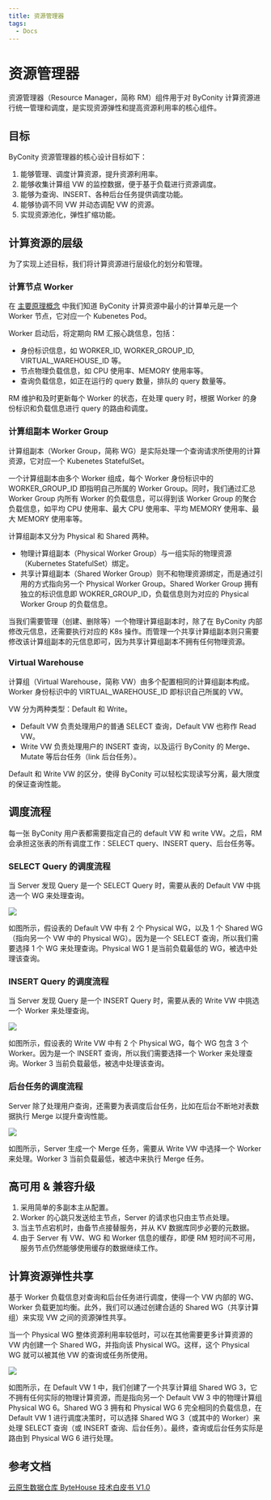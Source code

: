 ```yaml
---
title: 资源管理器
tags:
  - Docs
---
```


# 资源管理器

资源管理器（Resource Manager，简称 RM）组件用于对 ByConity 计算资源进行统一管理和调度，是实现资源弹性和提高资源利用率的核心组件。

## 目标

ByConity 资源管理器的核心设计目标如下：

1. 能够管理、调度计算资源，提升资源利用率。
2. 能够收集计算组 VW 的监控数据，便于基于负载进行资源调度。
3. 能够为查询、INSERT、各种后台任务提供调度功能。
4. 能够协调不同 VW 并动态调配 VW 的资源。
5. 实现资源池化，弹性扩缩功能。

## 计算资源的层级

为了实现上述目标，我们将计算资源进行层级化的划分和管理。

### 计算节点 Worker

在 [主要原理概念](../introduction/main-principle-concepts) 中我们知道 ByConity 计算资源中最小的计算单元是一个 Worker 节点，它对应一个 Kubenetes Pod。

Worker 启动后，将定期向 RM 汇报心跳信息，包括：

- 身份标识信息，如 WORKER_ID, WORKER_GROUP_ID, VIRTUAL_WAREHOUSE_ID 等。
- 节点物理负载信息，如 CPU 使用率、MEMORY 使用率等。
- 查询负载信息，如正在运行的 query 数量，排队的 query 数量等。

RM 维护和及时更新每个 Worker 的状态，在处理 query 时，根据 Worker 的身份标识和负载信息进行 query 的路由和调度。

### 计算组副本 Worker Group

计算组副本（Worker Group，简称 WG）是实际处理一个查询请求所使用的计算资源，它对应一个 Kubenetes StatefulSet。

一个计算组副本由多个 Worker 组成，每个 Worker 身份标识中的 WORKER_GROUP_ID 即指明自己所属的 Worker Group。同时，我们通过汇总 Worker Group 内所有 Worker 的负载信息，可以得到该 Worker Group 的聚合负载信息，如平均 CPU 使用率、最大 CPU 使用率、平均 MEMORY 使用率、最大 MEMORY 使用率等。

计算组副本又分为 Physical 和 Shared 两种。

- 物理计算组副本（Physical Worker Group）与一组实际的物理资源（Kubernetes StatefulSet）绑定。
- 共享计算组副本（Shared Worker Group）则不和物理资源绑定，而是通过引用的方式指向另一个 Physical Worker Group。Shared Worker Group 拥有独立的标识信息即 WOKRER_GROUP_ID，负载信息则为对应的 Physical Worker Group 的负载信息。

当我们需要管理（创建、删除等）一个物理计算组副本时，除了在 ByConity 内部修改元信息，还需要执行对应的 K8s 操作。而管理一个共享计算组副本则只需要修改该计算组副本的元信息即可，因为共享计算组副本不拥有任何物理资源。

### Virtual Warehouse

计算组（Virtual Warehouse，简称 VW）由多个配置相同的计算组副本构成。Worker 身份标识中的 VIRTUAL_WAREHOUSE_ID 即标识自己所属的 VW。

VW 分为两种类型：Default 和 Write。

- Default VW 负责处理用户的普通 SELECT 查询，Default VW 也称作 Read VW。
- Write VW 负责处理用户的 INSERT 查询，以及运行 ByConity 的 Merge、Mutate 等后台任务（link 后台任务）。

Default 和 Write VW 的区分，使得 ByConity 可以轻松实现读写分离，最大限度的保证查询性能。

## 调度流程

每一张 ByConity 用户表都需要指定自己的 default VW 和 write VW。之后，RM 会承担这张表的所有调度工作：SELECT query、INSERT query、后台任务等。

### SELECT Query 的调度流程

当 Server 发现 Query 是一个 SELECT Query 时，需要从表的 Default VW 中挑选一个 WG 来处理查询。

![](./assets/resource-manager/boxcnbZbcFxobIoWtbHHOFEBuAd.png)

如图所示，假设表的 Default VW 中有 2 个 Physical WG，以及 1 个 Shared WG（指向另一个 VW 中的 Physical WG）。因为是一个 SELECT 查询，所以我们需要选择 1 个 WG 来处理查询。Physical WG 1 是当前负载最低的 WG，被选中处理该查询。

### INSERT Query 的调度流程

当 Server 发现 Query 是一个 INSERT Query 时，需要从表的 Write VW 中挑选一个 Worker 来处理查询。

![](./assets/resource-manager/boxcn1vUjQxIvpWIT2zplXffgyg.png)

如图所示，假设表的 Write VW 中有 2 个 Physical WG，每个 WG 包含 3 个 Worker。因为是一个 INSERT 查询，所以我们需要选择一个 Worker 来处理查询。Worker 3 当前负载最低，被选中处理该查询。

### 后台任务的调度流程

Server 除了处理用户查询，还需要为表调度后台任务，比如在后台不断地对表数据执行 Merge 以提升查询性能。

![](./assets/resource-manager/boxcnHyC6wY1ypvpTr7TkWHtLng.png)

如图所示，Server 生成一个 Merge 任务，需要从 Write VW 中选择一个 Worker 来处理。Worker 3 当前负载最低，被选中来执行 Merge 任务。

## 高可用 & 兼容升级

1. 采用简单的多副本主从配置。
2. Worker 的心跳只发送给主节点，Server 的请求也只由主节点处理。
3. 当主节点宕机时，由备节点接替服务，并从 KV 数据库同步必要的元数据。
4. 由于 Server 有 VW、WG 和 Worker 信息的缓存，即便 RM 短时间不可用，服务节点仍然能够使用缓存的数据继续工作。

## 计算资源弹性共享

基于 Worker 负载信息对查询和后台任务进行调度，使得一个 VW 内部的 WG、Worker 负载更加均衡。此外，我们可以通过创建合适的 Shared WG（共享计算组）来实现 VW 之间的资源弹性共享。

当一个 Physical WG 整体资源利用率较低时，可以在其他需要更多计算资源的 VW 内创建一个 Shared WG，并指向该 Physical WG。这样，这个 Physical WG 就可以被其他 VW 的查询或任务所使用。

![](./assets/resource-manager/boxcnwYSsOLigmR3d9nblBrpLFg.png)

如图所示，在 Default VW 1 中，我们创建了一个共享计算组 Shared WG 3，它不拥有任何实际的物理计算资源，而是指向另一个 Default VW 3 中的物理计算组 Physical WG 6。Shared WG 3 拥有和 Physical WG 6 完全相同的负载信息，在 Default VW 1 进行调度决策时，可以选择 Shared WG 3（或其中的 Worker）来处理 SELECT 查询（或 INSERT 查询、后台任务）。最终，查询或后台任务实际是路由到 Physical WG 6 进行处理。

## 参考文档

[云原生数据仓库 ByteHouse 技术白皮书 V1.0](./assets/resource-manager/云原生数据仓库ByteHouse技术白皮书V1.0.pdf)

